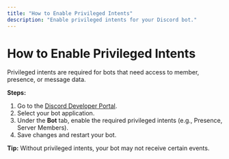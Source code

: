 ```yaml
---
title: "How to Enable Privileged Intents"
description: "Enable privileged intents for your Discord bot."
---
```


# How to Enable Privileged Intents

Privileged intents are required for bots that need access to member, presence, or message data.

**Steps:**

1. Go to the [Discord Developer Portal](https://discord.com/developers/applications).
2. Select your bot application.
3. Under the **Bot** tab, enable the required privileged intents (e.g., Presence, Server Members).
4. Save changes and restart your bot.

**Tip:** Without privileged intents, your bot may not receive certain events.
